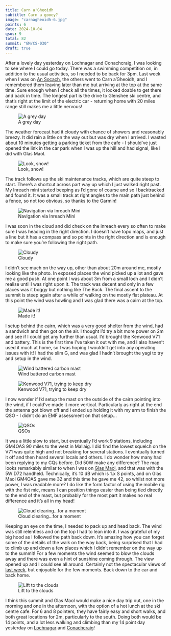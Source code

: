 ```yaml
---
title: Carn a'Gheoidh
subtitle: Carn a gooey?
image: "carnagheoidh-6.jpg"
points: 6
date: 2024-10-04
qsos: 9
total: 82
summit: "GM/CS-030"
draft: true
---
```


After a lovely day yesterday on Lochnagar and Conachcraig, I was looking to see where I could go today. There was a swimming competition on, in addition to the usual activities, so I needed to be back for 3pm. Last week when I was on [An Socach](https://gm5alx.uk/sota/2024/gm-cs-038/), the others went to Carn a'Gheoidh, and I remembered them leaving later than me but arriving at the top at the same time. Sure enough when I check all the times, it looked doable to get there and back in time. The longest part is the drive to Glenshee ski centre, and that's right at the limit of the electric car - returning home with 20 miles range still makes me a little nervous!

![A grey day](carnagheoidh-14.jpg)

The weather forecast had it cloudy with chance of showers and reasonably breezy. It did rain a little on the way out but was dry when I arrived. I wasted about 10 minutes getting a parking ticket from the cafe - I should've just opened the link in the car park when I was up the hill and had signal, like I did with Glas Maol.

![Look, snow!](carnagheoidh-11.jpg)

The track follows up the ski maintenance tracks, which are quite steep to start. There's a shortcut across part way up which I just walked right past. My Inreach mini started beeping as I'd gone of course and so I backtracked and found it. It was a small track at right angles to the main path just behind a fence, so not too obvious, so thanks to the Garmin!

![Navigation via Inreach Mini](carnagheoidh-8.jpg)

I was soon in the cloud and did check on the inreach every so often to make sure I was heading in the right direction. I doesn't have topo maps, and just a line but it has a compass and so points in the right direction and is enough to make sure you're following the right path.

![Cloudy](carnagheoidh-7.jpg)

I didn't see much on the way up, other than about 20m around me, mostly looking like the photo. In exposed places the wind picked up a lot and gave me a good push. At one point I was about 3m from a small loch and I didn't realise until I was right upon it. The track was decent and only in a few places was it boggy but nothing like The Buck. The final ascent to the summit is steep again after a while of walking on the mostly flat plateau. At this point the wind was howling and I was glad there was a cairn at the top.

![Made it!](carnagheoidh-6.jpg)

I setup behind the cairn, which was a very good shelter from the wind, had a sandwich and then got on the air. I thought I'd try a bit more power on 2m and see if I could get any further than usual. I'd brought the Kenwood V71 and battery. This is the first time I've taken it out with me, and I also haven't used it much at home, so I was hoping I wouldn't get into any operating issues with it! I had the slim G, and was glad I hadn't brought the yagi to try and setup in the wind.

![Wind battered carbon mast](carnagheoidh-4.jpg)

![Kenwood V71, trying to keep dry](V71.jpg)

I now wonder if I'd setup the mast on the outside of the cairn pointing into the wind, if I could've made it more vertical. Particularly as right at the end the antenna got blown off and I ended up holding it with my arm to finish the QSO - I didn't do an EMF assessment on that setup...

![QSOs](qsos.png)

It was a little slow to start, but eventually I'd work 9 stations, including GM4OAS 90 miles to the west in Mallaig. I did find the lowest squelch on the V71 was quite high and not breaking for several stations. I eventually turned it off and then heard several locals and others. I do wonder how many had been replying to my CQs before. Did 50W make any difference? The map looks remarkably similar to when I was on [Glas Maol](https://gm5alx.uk/sota/2024/gm-es-012/), and that was with the 5W D72 handheld. Technically, it's 10 dB which is 1.x S points, and on Glas Maol GM4OAS gave me 32 and this time he gave me 42, so whilst not more power, I was readable more? I do like the form factor of using the mobile rig with the fist mic, means I can position things easier than being tied directly to the end of the mast, but probably for the most part it makes no real difference and it's all in my head!

![Cloud clearing...for a moment](carnagheoidh-1.jpg)

Keeping an eye on the time, I needed to pack up and head back. The wind was still relentless and on the top I had to lean into it. I was grateful of my big hood as I followed the path back down. It's amazing how you can forget some of the details of the walk on the way back, being surprised that I had to climb up and down a few places which I didn't remember on the way up to the summit! For a few moments the wind seemed to blow the clouds away and there was even a hint of sunshine coming through. The view opened up and I could see all around. Certainly not the spectacular views of [last week](https://gm5alx.uk/sota/2024/gm-cs-038/), but enjoyable for the few moments. Back down to the car and back home.

![Lift to the clouds](carnagheoidh-13.jpg)

I think this summit and Glas Maol would make a nice day trip out, one in the morning and one in the afternoon, with the option of a hot lunch at the ski centre cafe. For 6 and 8 pointers, they have fairly easy and short walks, and both great locations for 2m, particularly to the south. Doing both would be 14 points, and a lot less walking and climbing than my 14 point day yesterday on [Lochnagar](https://gm5alx.uk/sota/2024/gm-es-008/) and [Conachcraig](https://gm5alx.uk/sota/2024/gm-es-019/)!
